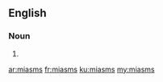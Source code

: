 ==English==

===Noun===
{{head|en|noun plural form}}

# {{plural of|miasm|lang=en}}

[[ar:miasms]]
[[fr:miasms]]
[[ku:miasms]]
[[my:miasms]]